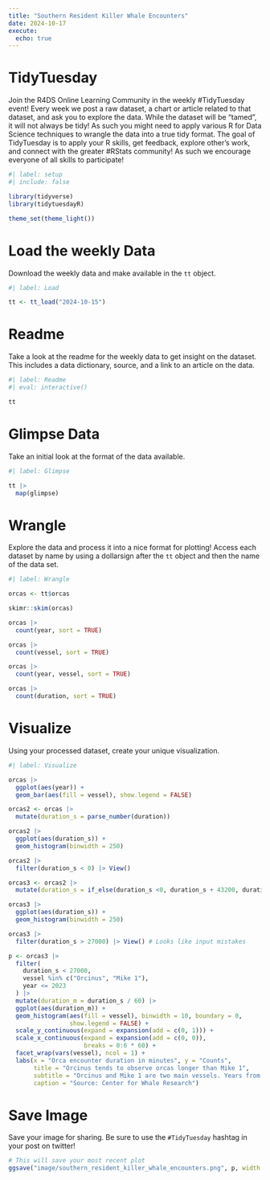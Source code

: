 ```yaml
---
title: "Southern Resident Killer Whale Encounters"
date: 2024-10-17
execute: 
  echo: true
---
```


# TidyTuesday

Join the R4DS Online Learning Community in the weekly #TidyTuesday event!
Every week we post a raw dataset, a chart or article related to that dataset, and ask you to explore the data.
While the dataset will be “tamed”, it will not always be tidy! As such you might need to apply various R for Data Science techniques to wrangle the data into a true tidy format.
The goal of TidyTuesday is to apply your R skills, get feedback, explore other’s work, and connect with the greater #RStats community!
As such we encourage everyone of all skills to participate!

```r
#| label: setup
#| include: false

library(tidyverse)
library(tidytuesdayR)

theme_set(theme_light())
```

# Load the weekly Data

Download the weekly data and make available in the `tt` object.

```r
#| label: Load

tt <- tt_load("2024-10-15")
```

# Readme

Take a look at the readme for the weekly data to get insight on the dataset.
This includes a data dictionary, source, and a link to an article on the data.

```r
#| label: Readme
#| eval: interactive()

tt

```

# Glimpse Data

Take an initial look at the format of the data available.

```r
#| label: Glimpse

tt |> 
  map(glimpse)

```

# Wrangle

Explore the data and process it into a nice format for plotting! Access each dataset by name by using a dollarsign after the `tt` object and then the name of the data set.

```r
#| label: Wrangle

orcas <- tt$orcas

skimr::skim(orcas)
```

```r

orcas |> 
  count(year, sort = TRUE)

orcas |> 
  count(vessel, sort = TRUE)

orcas |> 
  count(year, vessel, sort = TRUE)

```

```r
orcas |> 
  count(duration, sort = TRUE)

```

# Visualize

Using your processed dataset, create your unique visualization.

```r
#| label: Visualize

orcas |> 
  ggplot(aes(year)) +
  geom_bar(aes(fill = vessel), show.legend = FALSE)
```

```r

orcas2 <- orcas |> 
  mutate(duration_s = parse_number(duration))

orcas2 |> 
  ggplot(aes(duration_s)) +
  geom_histogram(binwidth = 250)

orcas2 |> 
  filter(duration_s < 0) |> View()

orcas3 <- orcas2 |> 
  mutate(duration_s = if_else(duration_s <0, duration_s + 43200, duration_s))

orcas3 |> 
  ggplot(aes(duration_s)) +
  geom_histogram(binwidth = 250)

orcas3 |> 
  filter(duration_s > 27000) |> View() # Looks like input mistakes

p <- orcas3 |> 
  filter(
    duration_s < 27000,
    vessel %in% c("Orcinus", "Mike 1"),
    year <= 2023
  ) |> 
  mutate(duration_m = duration_s / 60) |> 
  ggplot(aes(duration_m)) +
  geom_histogram(aes(fill = vessel), binwidth = 10, boundary = 0,
                 show.legend = FALSE) +
  scale_y_continuous(expand = expansion(add = c(0, 1))) +
  scale_x_continuous(expand = expansion(add = c(0, 0)),
                     breaks = 0:6 * 60) +
  facet_wrap(vars(vessel), ncol = 1) +
  labs(x = "Orca encounter duration in minutes", y = "Counts",
       title = "Orcinus tends to observe orcas longer than Mike 1",
       subtitle = "Orcinus and Mike 1 are two main vessels. Years from 2017 to 2023",
       caption = "Source: Center for Whale Research")
```

# Save Image

Save your image for sharing. Be sure to use the `#TidyTuesday` hashtag in your post on twitter! 

```r

# This will save your most recent plot
ggsave("image/southern_resident_killer_whale_encounters.png", p, width = 6, height = 4)
```
